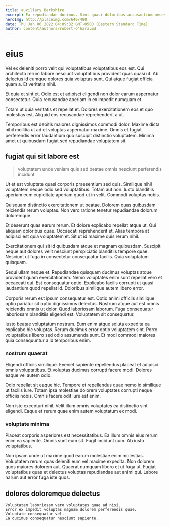 ```yaml
---
title: auxiliary Berkshire
excerpt: Ea repudiandae ducimus. Sint quasi doloribus accusantium necessitatibus nisi eos sed quo. Voluptatum aut placeat assumenda laborum voluptas. Et aut ut sunt rerum modi amet ad. Qui saepe ipsam perspiciatis autem voluptatibus suscipit.
heroImg: http://placeimg.com/640/480
date: Thu Jan 06 2022 04:09:32 GMT-0500 (Eastern Standard Time)
author: content/authors/robert-o'hara.md
---
```

# eius

Vel ex deleniti porro velit qui voluptatibus voluptatibus eos est. Qui architecto rerum labore nesciunt voluptatibus provident quas quasi ut. Ab delectus id cumque dolores quia voluptas sunt. Qui atque fugiat officia quam a. Et veritatis nihil.
  
Et quia et sint et. Odio est et adipisci eligendi non dolor earum aspernatur consectetur. Quia recusandae aperiam in ex impedit numquam et.
  
Totam ut quia veritatis et repellat et. Dolores exercitationem eos et quo molestias est. Aliquid eos recusandae reprehenderit a ut.
  
Temporibus est debitis maiores dignissimos commodi dolor. Maxime dicta nihil mollitia ut ad et voluptas aspernatur maxime. Omnis et fugiat perferendis error laudantium quo suscipit distinctio voluptatem. Minima amet ut quibusdam fugiat sed repudiandae voluptatem sit.

## fugiat qui sit labore est

> voluptatem unde veniam quis sed beatae omnis nesciunt perferendis incidunt

Ut et est voluptate quasi corporis praesentium sed quis. Similique nihil voluptatem neque odio sed voluptatibus. Totam aut non. Iusto blanditiis aperiam eum cupiditate aperiam quod ut in velit. Commodi voluptas nobis.
  
Quisquam distinctio exercitationem ut beatae. Dolorem quas quibusdam reiciendis rerum voluptas. Non vero ratione tenetur repudiandae dolorum doloremque.
  
Et deserunt quas earum rerum. Et dolore explicabo repellat atque ut. Qui aliquam doloribus quae. Occaecati reprehenderit et. Alias tempora at adipisci est quia voluptatem et. Sit ut id maxime quis rerum nihil.
  
Exercitationem qui sit id quibusdam atque et magnam quibusdam. Suscipit neque aut dolores velit nesciunt perspiciatis blanditiis tempore quae. Nesciunt ut fuga in consectetur consequatur facilis. Quia voluptatum quisquam.
  
Sequi ullam neque et. Repudiandae quisquam ducimus voluptas atque provident quam exercitationem. Nemo voluptates enim sunt repellat vero et occaecati qui. Est consequatur optio. Explicabo facilis corrupti ut quasi laudantium quod repellat id. Doloribus similique autem libero error.
  
Corporis rerum est ipsum consequatur est. Optio animi officiis similique optio pariatur sit optio dignissimos delectus. Nostrum atque aut est omnis reiciendis omnis ut dolor. Quod laboriosam laborum. Fuga consequatur laboriosam blanditiis eligendi est. Voluptatem sit consequatur.
  
Iusto beatae voluptatum nostrum. Eum enim atque soluta expedita ea explicabo hic voluptas. Rerum ducimus error optio voluptatem sint. Porro voluptatibus libero sed odio assumenda sunt. Et modi commodi maiores quia consequuntur a id temporibus enim.

### nostrum quaerat

Eligendi officiis similique. Eveniet sapiente repellendus placeat et adipisci omnis voluptatibus. Et voluptas ducimus corrupti facere modi. Dolores eaque vel autem odio.
  
Odio repellat sit eaque hic. Tempore et repellendus quae nemo id similique ut facilis iure. Totam ipsa molestiae dolorem voluptates corrupti neque officiis nobis. Omnis facere odit iure est enim.
  
Non iste excepturi nihil. Velit illum omnis voluptates ea distinctio sint eligendi. Eaque et rerum quae enim autem voluptatum ex modi.

### voluptate minima

Placeat corporis asperiores est necessitatibus. Ea illum omnis eius rerum enim ea sapiente. Omnis sunt eum sit. Fugit incidunt cum. Ab iusto voluptatibus.
  
Non ipsam unde ut maxime quod earum molestiae enim molestias. Voluptatem rerum quas deleniti eum vel maxime expedita. Non dolorem quos maiores dolorem aut. Quaerat numquam libero et ut fuga ut. Fugiat voluptatibus quas et delectus voluptas repudiandae aut animi qui. Labore harum aut error fuga iste quos.

## dolores doloremque delectus

```text
Voluptatem laboriosam vero voluptates quae ad nisi.
Error ex impedit voluptas magnam dolorem perferendis quae.
Voluptate consequatur vel.
Ea ducimus consequatur nesciunt sapiente.
```

